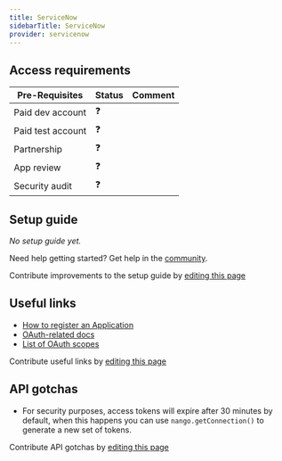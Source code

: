 ```yaml
---
title: ServiceNow
sidebarTitle: ServiceNow
provider: servicenow
---
```




<Overview />
<PreBuiltTooling />
<PreBuiltUseCases />

## Access requirements
| Pre-Requisites | Status | Comment|
| - | - | - |
| Paid dev account | ❓ |  |
| Paid test account | ❓ |  |
| Partnership | ❓ | |
| App review | ❓ |  |
| Security audit | ❓ | |


## Setup guide

_No setup guide yet._

<Tip>Need help getting started? Get help in the [community](https://nango.dev/slack).</Tip>

<Note>Contribute improvements to the setup guide by [editing this page](https://github.com/nangohq/nango/tree/master/docs-v2/integrations/all/servicenow.mdx)</Note>


## Useful links

-   [How to register an Application](https://docs.servicenow.com/bundle/vancouver-application-development/page/build/pipelines-and-deployments/task/create-oauth-api-endpoints-for-external-clients.html)
-   [OAuth-related docs](https://docs.servicenow.com/bundle/vancouver-platform-security/page/administer/security/concept/c_OAuthApplications.html)
-   [List of OAuth scopes](https://docs.servicenow.com/bundle/tokyo-application-development/page/administer/security/task/t_SpecifyAnOAuthScope.html)

<Note>Contribute useful links by [editing this page](https://github.com/nangohq/nango/tree/master/docs-v2/integrations/all/servicenow.mdx)</Note>

## API gotchas

-   For security purposes, access tokens will expire after 30 minutes by default, when this happens you can use `nango.getConnection()` to generate a new set of tokens.

<Note>Contribute API gotchas by [editing this page](https://github.com/nangohq/nango/tree/master/docs-v2/integrations/all/servicenow.mdx)</Note>